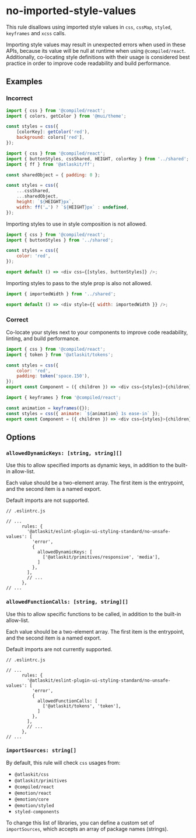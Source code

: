 # no-imported-style-values

This rule disallows using imported style values in `css`, `cssMap`, `styled`, `keyframes` and `xcss`
calls.

Importing style values may result in unexpected errors when used in these APIs, because its value
will be null at runtime when using `@compiled/react`. Additionally, co-locating style definitions
with their usage is considered best practice in order to improve code readability and build
performance.

## Examples

### Incorrect

```js
import { css } from '@compiled/react';
import { colors, getColor } from '@mui/theme';

const styles = css({
    [colorKey]: getColor('red'),
    background: colors['red'],
});
```

```js
import { css } from '@compiled/react';
import { buttonStyles, cssShared, HEIGHT, colorKey } from '../shared';
import { ff } from '@atlaskit/ff';

const sharedObject = { padding: 0 };

const styles = css({
    ...cssShared,
    ...sharedObject,
    height: `${HEIGHT}px`,
    width: ff('…') ? `${HEIGHT}px` : undefined,
});
```

Importing styles to use in style composition is not allowed.

```js
import { css } from '@compiled/react';
import { buttonStyles } from '../shared';

const styles = css({
    color: 'red',
});

export default () => <div css={[styles, buttonStyles]} />;
```

Importing styles to pass to the style prop is also not allowed.

```js
import { importedWidth } from '../shared';

export default () => <div style={{ width: importedWidth }} />;
```

### Correct

Co-locate your styles next to your components to improve code readability, linting, and build
performance.

```js
import { css } from '@compiled/react';
import { token } from '@atlaskit/tokens';

const styles = css({
    color: 'red',
    padding: token('space.150'),
});
export const Component = ({ children }) => <div css={styles}>{children}></div>;
```

```js
import { keyframes } from '@compiled/react';

const animation = keyframes({});
const styles = css({ animate: `${animation} 1s ease-in` });
export const Component = ({ children }) => <div css={styles}>{children}></div>;
```

## Options

### `allowedDynamicKeys: [string, string][]`

Use this to allow specified imports as dynamic keys, in addition to the built-in allow-list.

Each value should be a two-element array. The first item is the entrypoint, and the second item is a
named export.

Default imports are not supported.

```tsx
// .eslintrc.js

// ...
      rules: {
        '@atlaskit/eslint-plugin-ui-styling-standard/no-unsafe-values': [
          'error',
          {
            allowedDynamicKeys: [
              ['@atlaskit/primitives/responsive', 'media'],
            ]
          },
        ],
        // ...
      },
// ...
```

### `allowedFunctionCalls: [string, string][]`

Use this to allow specific functions to be called, in addition to the built-in allow-list.

Each value should be a two-element array. The first item is the entrypoint, and the second item is a
named export.

Default imports are not currently supported.

```tsx
// .eslintrc.js

// ...
      rules: {
        '@atlaskit/eslint-plugin-ui-styling-standard/no-unsafe-values': [
          'error',
          {
            allowedFunctionCalls: [
              ['@atlaskit/tokens', 'token'],
            ]
          },
        ],
        // ...
      },
// ...
```

### `importSources: string[]`

By default, this rule will check `css` usages from:

-   `@atlaskit/css`
-   `@atlaskit/primitives`
-   `@compiled/react`
-   `@emotion/react`
-   `@emotion/core`
-   `@emotion/styled`
-   `styled-components`

To change this list of libraries, you can define a custom set of `importSources`, which accepts an
array of package names (strings).
